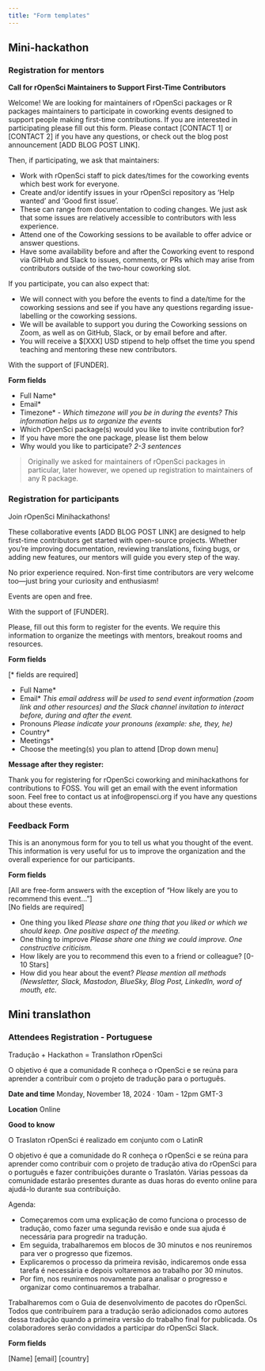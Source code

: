 ```yaml
---
title: "Form templates"
---
```


## Mini-hackathon

### Registration for mentors {#mentors}

**Call for rOpenSci Maintainers to Support First-Time Contributors**

Welcome! We are looking for maintainers of rOpenSci packages or R packages maintainers to participate in coworking events designed to support people making first-time contributions. If you are interested in participating please fill out this form. Please contact [CONTACT 1] or [CONTACT 2] if you have any questions, or check out the blog post announcement [ADD BLOG POST LINK].

Then, if participating, we ask that maintainers:

- Work with rOpenSci staff to pick dates/times for the coworking events which best work for everyone.
- Create and/or identify issues in your rOpenSci repository as ‘Help wanted’ and ‘Good first issue’.
- These can range from documentation to coding changes. We just ask that some issues are relatively accessible to contributors with less experience.
- Attend one of the Coworking sessions to be available to offer advice or answer questions.
- Have some availability before and after the Coworking event to respond via GitHub and Slack to issues, comments, or PRs which may arise from contributors outside of the two-hour coworking slot.

If you participate, you can also expect that:

- We will connect with you before the events to find a date/time for the coworking sessions and see if you have any questions regarding issue-labelling or the coworking sessions.
- We will be available to support you during the Coworking sessions on Zoom, as well as on GitHub, Slack, or by email before and after.
- You will receive a $[XXX] USD stipend to help offset the time you spend teaching and mentoring these new contributors.

With the support of [FUNDER].

**Form fields** 

- Full Name*
- Email*
- Timezone* - *Which timezone will you be in during the events? This information helps us to organize the events*
- Which rOpenSci package(s) would you like to invite contribution for?
- If you have more the one package, please list them below
- Why would you like to participate? *2-3 sentences*

> Originally we asked for maintainers of rOpenSci packages in particular, 
> later however, we opened up registration to maintainers of any R package.

### Registration for participants {#participants}

Join rOpenSci Minihackathons!

These collaborative events [ADD BLOG POST LINK] are designed to help first-time contributors get started with open-source projects. Whether you're improving documentation, reviewing translations, fixing bugs, or adding new features, our mentors will guide you every step of the way. 

No prior experience required. Non-first time contributors are very welcome too—just bring your curiosity and enthusiasm!

Events are open and free.

With the support of [FUNDER].

Please, fill out this form to register for the events. We require this information to organize the meetings with mentors, breakout rooms and resources.

**Form fields** 

[\* fields are required]

- Full Name*
- Email*  *This email address will be used to send event information (zoom link and other resources) and the Slack channel invitation to interact before, during and after the event.*
- Pronouns
    *Please indicate your pronouns (example: she, they, he)*
- Country*
- Meetings*
- Choose the meeting(s) you plan to attend [Drop down menu]

**Message after they register:**

Thank you for registering for rOpenSci coworking and minihackathons for contributions to FOSS. 
You will get an email with the event information soon.
Feel free to contact us at info@ropensci.org if you have any questions about these events.

### Feedback Form {#feedback}

This is an anonymous form for you to tell us what you thought of the event. 
This information is very useful for us to improve the organization and the overall experience for our participants.

**Form fields**   

[All are free-form answers with the exception of "How likely are you to recommend this event..."]  
[No fields are required]

- One thing you liked *Please share one thing that you liked or which we should keep.  One positive aspect of the meeting.*
- One thing to improve *Please share one thing we could improve. One constructive criticism.*
- How likely are you to recommend this even to a friend or colleague? [0-10 Stars]
- How did you hear about the event? *Please mention all methods (Newsletter, Slack, Mastodon, BlueSky, Blog Post, LinkedIn, word of mouth, etc.*

## Mini translathon 

### Attendees Registration - Portuguese

Tradução + Hackathon = Translathon rOpenSci

O objetivo é que a comunidade R conheça o rOpenSci e se reúna para aprender a contribuir com o projeto de tradução para o português.

**Date and time**
Monday, November 18, 2024 · 10am - 12pm GMT-3

**Location**
Online

**Good to know**

O Traslaton rOpenSci é realizado em conjunto com o LatinR

O objetivo é que a comunidade do R conheça o rOpenSci e se reúna para aprender como contribuir com o projeto de tradução ativa do rOpenSci para o português e fazer contribuições durante o Traslatón.
Várias pessoas da comunidade estarão presentes durante as duas horas do evento online para ajudá-lo durante sua contribuição.

Agenda:

- Começaremos com uma explicação de como funciona o processo de tradução, como fazer uma segunda revisão e onde sua ajuda é necessária para progredir na tradução.
- Em seguida, trabalharemos em blocos de 30 minutos e nos reuniremos para ver o progresso que fizemos.
- Explicaremos o processo da primeira revisão, indicaremos onde essa tarefa é necessária e depois voltaremos ao trabalho por 30 minutos.
- Por fim, nos reuniremos novamente para analisar o progresso e organizar como continuaremos a trabalhar.

Trabalharemos com o Guia de desenvolvimento de pacotes do rOpenSci.
Todos que contribuírem para a tradução serão adicionados como autores dessa tradução quando a primeira versão do trabalho final for publicada. Os colaboradores serão convidados a participar do rOpenSci Slack.

**Form fields** 

[Name]
[email]
[country]
